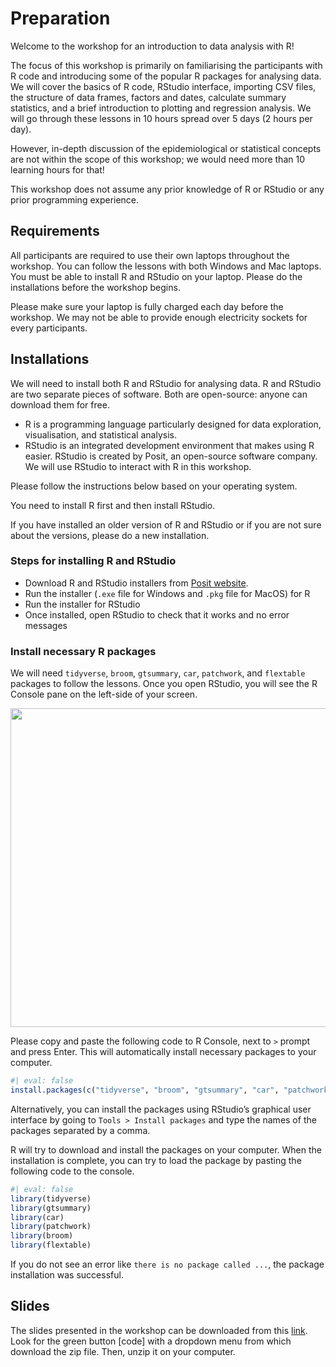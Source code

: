 # Preparation {.unnumbered}

Welcome to the workshop for an introduction to data analysis with R!

The focus of this workshop is primarily on familiarising the participants with R code and introducing some of the popular R packages for analysing data. We will cover the basics of R code, RStudio interface, importing CSV files, the structure of data frames, factors and dates, calculate summary statistics, and a brief introduction to plotting and regression analysis. We will go through these lessons in 10 hours spread over 5 days (2 hours per day).

However, in-depth discussion of the epidemiological or statistical concepts are not within the scope of this workshop; we would need more than 10 learning hours for that!

This workshop does not assume any prior knowledge of R or RStudio or any prior programming experience.

## Requirements

All participants are required to use their own laptops throughout the workshop. You can follow the lessons with both Windows and Mac laptops. You must be able to install R and RStudio on your laptop. Please do the installations before the workshop begins.

Please make sure your laptop is fully charged each day before the workshop. We may not be able to provide enough electricity sockets for every participants.

## Installations

We will need to install both R and RStudio for analysing data. R and RStudio are two separate pieces of software. Both are open-source: anyone can download them for free.

-   R is a programming language particularly designed for data exploration, visualisation, and statistical analysis.
-   RStudio is an integrated development environment that makes using R easier. RStudio is created by Posit, an open-source software company. We will use RStudio to interact with R in this workshop.

Please follow the instructions below based on your operating system.

You need to install R first and then install RStudio.

If you have installed an older version of R and RStudio or if you are not sure about the versions, please do a new installation.

### Steps for installing R and RStudio

-   Download R and RStudio installers from [Posit website](https://posit.co/download/rstudio-desktop/).
-   Run the installer (`.exe` file for Windows and `.pkg` file for MacOS) for R
-   Run the installer for RStudio
-   Once installed, open RStudio to check that it works and no error messages

### Install necessary R packages

We will need `tidyverse`, `broom`, `gtsummary`, `car`, `patchwork`, and `flextable` packages to follow the lessons. Once you open RStudio, you will see the R Console pane on the left-side of your screen.

![](images/Screenshot%202023-03-30%20at%201.29.03%20AM.png){fig-alt="RStudio screenshot highlighting console" width="510"}

Please copy and paste the following code to R Console, next to `>` prompt and press Enter. This will automatically install necessary packages to your computer.

```r
#| eval: false
install.packages(c("tidyverse", "broom", "gtsummary", "car", "patchwork", "flextable"))
```

Alternatively, you can install the packages using RStudio's graphical user interface by going to `Tools > Install packages` and type the names of the packages separated by a comma.

R will try to download and install the packages on your computer. When the installation is complete, you can try to load the package by pasting the following code to the console.

```r
#| eval: false
library(tidyverse)
library(gtsummary)
library(car)
library(patchwork)
library(broom)
library(flextable)
```

If you do not see an error like `there is no package called ...`, the package installation was successful.

## Slides

The slides presented in the workshop can be downloaded from this [link](https://github.com/zawmtun/r_workshop_ex.git). Look for the green button \[code\] with a dropdown menu from which download the zip file. Then, unzip it on your computer.

